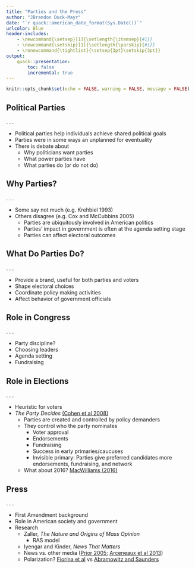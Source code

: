 ```yaml
---
title: "Parties and the Press"
author: "JBrandon Duck-Mayr"
date: "`r quack::american_date_format(Sys.Date())`"
urlcolor: Blue
header-includes:
    - \newcommand{\setsep}[1]{\setlength{\itemsep}{#1}}
    - \newcommand{\setskip}[1]{\setlength{\parskip}{#1}}
    - \renewcommand{\tightlist}{\setsep{3pt}\setskip{3pt}}
output:
    quack::presentation:
        toc: false
        incremental: true
---
```


```r
knitr::opts_chunk$set(echo = FALSE, warning = FALSE, message = FALSE)
```

## Political Parties

. . .

- Political parties help individuals achieve shared political goals
- Parties were in some ways an unplanned for eventuality
- There is debate about
  + Why politicians want parties
  + What power parties have
  + What parties do (or do not do)

\onslide<2->{
\begin{block}{John Aldrich, \textit{Why Parties?}}
\dots a series of problems that necessarily arise in elections and in governance make it possible for politicians to win more of what they seek to win, more often, and over a longer period by creating political parties\dots
\end{block}
}

## Why Parties?

. . .

- Some say not much (e.g. Krehbiel 1993)
- Others disagree (e.g. Cox and McCubbins 2005)
  + Parties are ubiquitously involved in American politics
  + Parties' impact in government is often at the agenda setting stage
  + Parties can affect electoral outcomes

## What Do Parties Do?

. . .

- Provide a brand, useful for both parties and voters
- Shape electoral choices
- Coordinate policy making activities
- Affect behavior of government officials\onslide<6>{?}

## Role in Congress

. . .

- Party discipline?
- Choosing leaders
- Agenda setting
- Fundraising

## Role in Elections

. . .

- Heuristic for voters
- *The Party Decides* [(Cohen et al 2008)](https://www.amazon.com/Party-Decides-Presidential-Nominations-American/dp/0226112373)
  + Parties are created and controlled by policy demanders
  + They control who the party nominates
    * Voter approval
    * Endorsements
    * Fundraising
    * Success in early primaries/caucuses
    * Invisible primary: Parties give preferred candidates more endorsements, fundraising, and network
  + What about 2016? [MacWilliams (2016)](https://doi.org/10.1017/S1049096516001463)

## Press

. . .

- First Amendment background
- Role in American society and government
- Research
  * Zaller, *The Nature and Origins of Mass Opinion*
    + RAS model
  * Iyengar and Kinder, *News That Matters*
  * News vs. other media ([Prior 2005](https://search.lib.utexas.edu/permalink/01UTAU_INST/apl7st/cdi_proquest_miscellaneous_60673715); [Arceneaux et al 2013](https://search.lib.utexas.edu/permalink/01UTAU_INST/apl7st/cdi_webofscience_primary_000318340500003CitationCount))
  * Polarization? [Fiorina et al](https://www.amazon.com/Culture-War-Myth-Polarized-America/dp/0205779883) vs [Abramowitz and Saunders](https://search.lib.utexas.edu/permalink/01UTAU_INST/apl7st/cdi_webofscience_primary_000259238700019)
